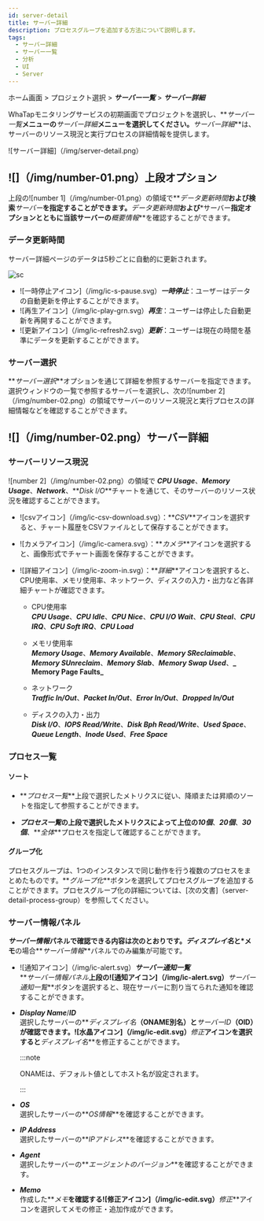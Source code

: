 ```yaml
---
id: server-detail
title: サーバー詳細
description: プロセスグループを追加する方法について説明します。
tags:
  - サーバー詳細
  - サーバー一覧
  - 分析
  - UI
  - Server
---
```


ホーム画面 > プロジェクト選択 > **_サーバー一覧_** > **_サーバー詳細_**

WhaTapモニタリングサービスの初期画面でプロジェクトを選択し、**_サーバー一覧_**メニューの**_サーバー詳細_**メニューを選択してください。**_サーバー詳細_**は、サーバーのリソース現況と実行プロセスの詳細情報を提供します。

![サーバー詳細]（/img/server-detail.png）

## ![]（/img/number-01.png）上段オプション

上段の![number 1]（/img/number-01.png）の領域で**_データ更新時間_**および検索**_サーバー_**を指定することができます。**_データ更新時間_**および**\*サーバー**指定オプションとともに当該サーバーの**_概要情報_**を確認することができます。

### データ更新時間

サーバー詳細ページのデータは5秒ごとに自動的に更新されます。 

<div style={{textAlign: 'center'}}>

![sc](/img/server-detail-data.png)

</div>

-   ![一時停止アイコン]（/img/ic-s-pause.svg）**_一時停止_**：ユーザーはデータの自動更新を停止することができます。 
-   ![再生アイコン]（/img/ic-play-grn.svg）**_再生_**：ユーザーは停止した自動更新を再開することができます。
-   ![更新アイコン]（/img/ic-refresh2.svg）**_更新_**：ユーザーは現在の時間を基準にデータを更新することができます。

### サーバー選択

**_サーバー選択_**オプションを通じて詳細を参照するサーバーを指定できます。選択ウィンドウの一覧で参照するサーバーを選択し、次の![number 2]（/img/number-02.png）の領域でサーバーのリソース現況と実行プロセスの詳細情報などを確認することができます。

## ![]（/img/number-02.png）サーバー詳細

### サーバーリソース現況

![number 2]（/img/number-02.png）の領域で **_CPU Usage_**、**_Memory Usage_**、**_Network_**、**_Disk I/O_**チャートを通じて、そのサーバーのリソース状況を確認することができます。

-   ![csvアイコン]（/img/ic-csv-download.svg）：**_CSV_**アイコンを選択すると、チャート履歴をCSVファイルとして保存することができます。

-   ![カメラアイコン]（/img/ic-camera.svg）：**_カメラ_**アイコンを選択すると、画像形式でチャート画面を保存することができます。

-   ![詳細アイコン]（/img/ic-zoom-in.svg）：**_詳細_**アイコンを選択すると、CPU使用率、メモリ使用率、ネットワーク、ディスクの入力・出力など各詳細チャートが確認できます。

    -   CPU使用率<br/> 
        **_CPU Usage_**、**_CPU Idle_**、**_CPU Nice_**、**_CPU I/O Wait_**、**_CPU Steal_**、**_CPU IRQ_**、**_CPU Soft IRQ_**、**_CPU Load_**

    -   メモリ使用率<br/> 
        **_Memory Usage_**、**_Memory Available_**、**_Memory SReclaimable_**、**_Memory SUnreclaim_**、**_Memory Slab_**、**_Memory Swap Used_**、**_ Memory Page Faults_**

    -   ネットワーク<br/> 
        **_Traffic In/Out_**、**_Packet In/Out_**、**_Error In/Out_**、**_Dropped In/Out_**

    -   ディスクの入力・出力<br/> 
        **_Disk I/O_**、**_IOPS Read/Write_**、**_Disk Bph Read/Write_**、**_Used Space_**、**_Queue Length_**、**_Inode Used_**、**_Free Space_**

### プロセス一覧

#### ソート

-   **_プロセス一覧_**上段で選択したメトリクスに従い、降順または昇順のソートを指定して参照することができます。 

-   **_プロセス一覧_**の上段で選択したメトリクスによって上位の**_10個_**、**_20個_**、**_30個_**、**_全体_**プロセスを指定して確認することができます。 

#### グループ化

プロセスグループは、1つのインスタンスで同じ動作を行う複数のプロセスをまとめたものです。**_グループ化_**ボタンを選択してプロセスグループを追加することができます。プロセスグループ化の詳細については、[次の文書]（server-detail-process-group）を参照してください。

### サーバー情報パネル

**_サーバー情報_**パネルで確認できる内容は次のとおりです。**_ディスプレイ名_**と**\*メモ**の場合**_サーバー情報_**パネルでのみ編集が可能です。

-   ![通知アイコン]（/img/ic-alert.svg）**_サーバー通知一覧_** <br/>
    **_サーバー情報パネル_**上段の![通知アイコン]（/img/ic-alert.svg）**_サーバー通知一覧_**ボタンを選択すると、現在サーバーに割り当てられた通知を確認することができます。

-   **_Display Name_**/**_ID_** <br/>
    選択したサーバーの**_ディスプレイ名_**（ONAME別名）と**_サーバーID_**（OID）が確認できます。![水晶アイコン]（/img/ic-edit.svg）**_修正_**アイコンを選択すると**_ディスプレイ名_**を修正することができます。 

    :::note

    ONAMEは、デフォルト値としてホスト名が設定されます。 

    :::

-   **_OS_**<br/>
    選択したサーバーの**_OS情報_**を確認することができます。

-   **_IP Address_**<br/>
    選択したサーバーの**_IPアドレス_**を確認することができます。

-   **_Agent_**<br/>
    選択したサーバーの**_エージェントのバージョン_**を確認することができます。

-   **_Memo_**<br/>
    作成した**_メモ_**を確認する![修正アイコン]（/img/ic-edit.svg）**_修正_**アイコンを選択してメモの修正・追加作成ができます。

<!-- 

서버 정보 요약

IP 주소, 운영체제, CPU 코어 개수, 메모리, OS 등을 확인할 수 있습니다.


프로세스 목록

프로세스 상세 정보를 확인할 수 있습니다.

-->
